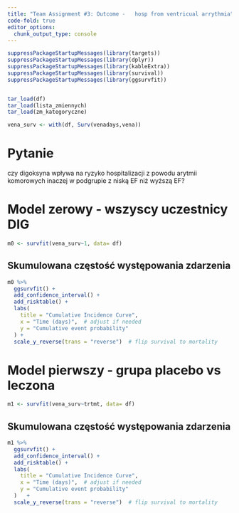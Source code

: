 ```yaml
---
title: "Team Assignment #3: Outcome -   hosp from ventricual arrythmia"
code-fold: true
editor_options: 
  chunk_output_type: console
---
```


```r
suppressPackageStartupMessages(library(targets))
suppressPackageStartupMessages(library(dplyr))
suppressPackageStartupMessages(library(kableExtra))
suppressPackageStartupMessages(library(survival))
suppressPackageStartupMessages(library(ggsurvfit))


tar_load(df)
tar_load(lista_zmiennych)
tar_load(zm_kategoryczne)

vena_surv <- with(df, Surv(venadays,vena))
```



# Pytanie 


czy digoksyna wpływa na ryzyko hospitalizacji z powodu arytmii komorowych inaczej w podgrupie z  niską EF niż wyższą EF?


# Model zerowy - wszyscy uczestnicy DIG

```r
m0 <- survfit(vena_surv~1, data= df)
```

## Skumulowana częstość występowania zdarzenia

```r
m0 %>%
  ggsurvfit() +
  add_confidence_interval() +
  add_risktable() +
  labs(
    title = "Cumulative Incidence Curve",
    x = "Time (days)",  # adjust if needed
    y = "Cumulative event probability"
  ) +
  scale_y_reverse(trans = "reverse")  # flip survival to mortality
```


# Model pierwszy - grupa placebo vs leczona

```r
m1 <- survfit(vena_surv~trtmt, data= df)
```

## Skumulowana częstość występowania zdarzenia

```r
m1 %>%
  ggsurvfit() +
  add_confidence_interval() +
  add_risktable() +
  labs(
    title = "Cumulative Incidence Curve",
    x = "Time (days)",  # adjust if needed
    y = "Cumulative event probability"
  )   +
  scale_y_reverse(trans = "reverse")  # flip survival to mortality
```

 